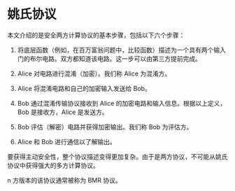 # 姚氏协议

本文介绍的是安全两方计算协议的基本步骤，包括以下六个步骤：

1. 将底层函数（例如，在百万富翁问题中，比较函数）描述为一个具有两个输入门的布尔电路。双方都知道该电路。这一步可以由第三方提前完成。

2. Alice 对电路进行混淆（加密）。我们称 Alice 为混淆方。

3. Alice 将混淆电路和自己的加密输入发送给 Bob。

4. Bob 通过混淆传输协议接收到 Alice 的加密电路和输入信息。根据以上定义，Bob 是接收方，Alice 是发送方。

5. Bob 评估（解密）电路并获得加密输出。我们称 Bob 为评估方。

6. Alice 和 Bob 进行通信以了解输出。

要获得主动安全性，整个协议描述变得更加复杂。由于是两方协议，不可能从姚氏协议中获得强大的多方计算协议。

n 方版本的该协议通常被称为 BMR 协议。
